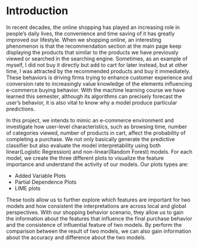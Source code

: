# Introduction

In recent decades, the online shopping has played an increasing role in people's daily lives, the convenience and time saving of it has greatly improved our lifestyle. When we shopping online, an interesting phenomenon is that the recommendation section at the main page keep displaying the products that similar to the products we have previously viewed or searched in the searching engine. Sometimes, as an example of myself, I did not buy it directly but add to cart for later instead, but at other time, I was attracted by the recommended products and buy it immediately. These behaviors is driving firms trying to enhance customer experience and conversion rate to increasingly value knowledge of the elements influencing e-commerce buying behavior. With the machine learning course we have learned this semester, although its algorithms can precisely forecast the user's behavior, it is also vital to know why a model produce particular predictions.


In this project, we intends to mimic an e-commerce environment and investigate how user-level characteristics, such as browsing time, number of categories viewed, number of products in cart, affect the probability of completing a purchase. We not only basically generate the predictive classifier but also evaluate the model interpretability using both linear(Logistic Regression) and non-linear(Random Forest) models. For each model, we create the three different plots to visualize the feature importance and understand the activity of our models. Our plots types are:

  - Added Variable Plots
  - Partial Dependence Plots
  - LIME plots
  
These tools allow us to further explore which features are important for two models and how consistent the interpretations are across local and global perspectives. With our shopping behavior scenario, they allow us to gain the information about the features that influence the final purchase behavior and the consistence of influential feature of two models. By perform the comparison between the result of two models, we can also gain information about the accuracy and difference about the two models.



